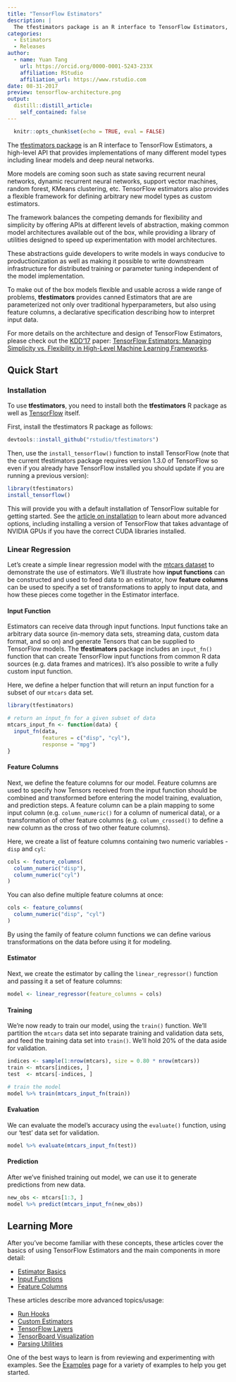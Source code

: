 ```yaml
---
title: "TensorFlow Estimators"
description: |
  The tfestimators package is an R interface to TensorFlow Estimators, a high-level API that provides implementations of many different model types including linear models and deep neural networks. 
categories:
  - Estimators
  - Releases
author:
  - name: Yuan Tang
    url: https://orcid.org/0000-0001-5243-233X
    affiliation: RStudio
    affiliation_url: https://www.rstudio.com
date: 08-31-2017
preview: tensorflow-architecture.png
output:
  distill::distill_article:
    self_contained: false
---
```


```r
  knitr::opts_chunk$set(echo = TRUE, eval = FALSE)
```

The [tfestimators package](https://tensorflow.rstudio.com/tfestimators) is an R interface to TensorFlow Estimators, a high-level API that provides implementations of many different model types including linear models and deep neural networks. 

More models are coming soon such as state saving recurrent neural networks, dynamic recurrent neural networks, support vector machines, random forest, KMeans clustering, etc. TensorFlow estimators also provides a flexible framework for defining arbitrary new model types as custom estimators.

The framework balances the competing demands for flexibility and simplicity by offering APIs at different levels of abstraction, making common model architectures available out of the box, while providing a library of utilities designed to speed up experimentation with model architectures. 

These abstractions guide developers to write models in ways conducive to productionization as well as making it possible to write downstream infrastructure for distributed training or parameter tuning independent of the model implementation. 

To make out of the box models flexible and usable across a wide range of problems, **tfestimators** provides canned Estimators that are are parameterized not only over traditional hyperparameters, but also using feature columns, a declarative specification describing how to interpret input data.

For more details on the architecture and design of TensorFlow Estimators, please check out the [KDD'17](http://www.kdd.org/kdd2017/) paper: [TensorFlow Estimators: Managing Simplicity vs. Flexibility in High-Level Machine Learning Frameworks](http://terrytangyuan.github.io/data/papers/tf-estimators-kdd-paper.pdf).

## Quick Start

### Installation

To use **tfestimators**, you need to install both the **tfestimators** R package as well as [TensorFlow](https://rstudio.github.io/tensorflow/) itself.

First, install the tfestimators R package as follows:

```r
devtools::install_github("rstudio/tfestimators")
```

Then, use the `install_tensorflow()` function to install TensorFlow (note that the current tfestimators package requires version 1.3.0 of TensorFlow so even if you already have TensorFlow installed you should update if you are running a previous version):

 
```r
library(tfestimators)
install_tensorflow()
```

This will provide you with a default installation of TensorFlow suitable for getting started. See the [article on installation](https://tensorflow.rstudio.com/installation.html) to learn about more advanced options, including installing a version of TensorFlow that takes advantage of NVIDIA GPUs if you have the correct CUDA libraries installed.

### Linear Regression

Let's create a simple linear regression model with the [mtcars dataset](https://stat.ethz.ch/R-manual/R-devel/library/datasets/html/mtcars.html) to demonstrate the use of estimators. We'll illustrate how **input functions** can be constructed and used to feed data to an estimator, how **feature columns** can be used to specify a set of transformations to apply to input data, and how these pieces come together in the Estimator interface.

#### Input Function

Estimators can receive data through input functions. Input functions take an arbitrary data source (in-memory data sets, streaming data, custom data format, and so on) and generate Tensors that can be supplied to TensorFlow models. The **tfestimators** package includes an `input_fn()` function that can create TensorFlow input functions from common R data sources (e.g. data frames and matrices). It’s also possible to write a fully custom input function. 

Here, we define a helper function that will return an input function for a subset of our `mtcars` data set.

```r
library(tfestimators)

# return an input_fn for a given subset of data
mtcars_input_fn <- function(data) {
  input_fn(data, 
           features = c("disp", "cyl"), 
           response = "mpg")
}
```

#### Feature Columns

Next, we define the feature columns for our model. Feature columns are used to specify how Tensors received from the input function should be combined and transformed before entering the model training, evaluation, and prediction steps. A feature column can be a plain mapping to some input column (e.g. `column_numeric()` for a column of numerical data), or a transformation of other feature columns (e.g. `column_crossed()` to define a new column as the cross of two other feature columns).

Here, we create a list of feature columns containing two numeric variables - `disp` and `cyl`:

```r
cols <- feature_columns(
  column_numeric("disp"),
  column_numeric("cyl")
)
```

You can also define multiple feature columns at once:

```r
cols <- feature_columns( 
  column_numeric("disp", "cyl")
)
```

By using the family of feature column functions we can define various transformations on the data before using it for modeling.

#### Estimator

Next, we create the estimator by calling the `linear_regressor()` function and passing it a set of feature columns:

```r
model <- linear_regressor(feature_columns = cols)
```


#### Training

We're now ready to train our model, using the `train()` function. We'll partition the `mtcars` data set into separate training and validation data sets, and feed the training data set into `train()`. We'll hold 20% of the data aside for validation.

```r
indices <- sample(1:nrow(mtcars), size = 0.80 * nrow(mtcars))
train <- mtcars[indices, ]
test  <- mtcars[-indices, ]

# train the model
model %>% train(mtcars_input_fn(train))
```

#### Evaluation

We can evaluate the model's accuracy using the `evaluate()` function, using our 'test' data set for validation.

```r
model %>% evaluate(mtcars_input_fn(test))
```

#### Prediction

After we've finished training out model, we can use it to generate predictions from new data.

```r
new_obs <- mtcars[1:3, ]
model %>% predict(mtcars_input_fn(new_obs))
```


## Learning More

After you've become familiar with these concepts, these articles cover the basics of using TensorFlow Estimators and the main components in more detail:

- [Estimator Basics](https://tensorflow.rstudio.com/tfestimators/articles/estimator_basics.html)
- [Input Functions](https://tensorflow.rstudio.com/tfestimators/articles/input_functions.html)
- [Feature Columns](https://tensorflow.rstudio.com/tfestimators/articles/feature_columns.html)

These articles describe more advanced topics/usage:

- [Run Hooks](https://tensorflow.rstudio.com/tfestimators/articles/run_hooks.html)
- [Custom Estimators](https://tensorflow.rstudio.com/tfestimators/articles/creating_estimators.html)
- [TensorFlow Layers](https://tensorflow.rstudio.com/tfestimators/articles/layers.html)
- [TensorBoard Visualization](https://tensorflow.rstudio.com/tfestimators/articles/tensorboard.html)
- [Parsing Utilities](https://tensorflow.rstudio.com/tfestimators/articles/parsing_spec.html)

One of the best ways to learn is from reviewing and experimenting with examples. See the [Examples](https://tensorflow.rstudio.com/tfestimators/articles/examples/index.html) page for a variety of examples to help you get started.


